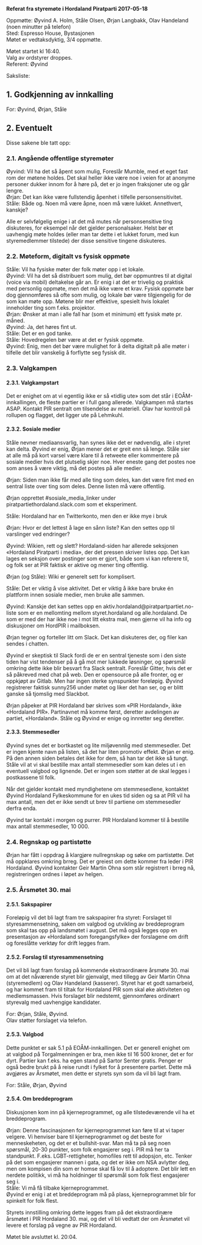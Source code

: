 '''Referat fra styremøte i Hordaland Piratparti 2017-05-18'''

Oppmøtte: Øyvind A. Holm, Ståle Olsen,  Ørjan Langbakk, Olav Handeland (noen minutter på telefon)<br />
Sted: Espresso House, Bystasjonen<br />
Møtet er vedtaksdyktig, 3/4 oppmøtte.

Møtet startet kl 16:40.<br />
Valg av ordstyrer droppes.<br />
Referent: Øyvind

Saksliste:

== 1. Godkjenning av innkalling ==

For: Øyvind, Ørjan, Ståle

== 2. Eventuelt ==

Disse sakene ble tatt opp:

=== 2.1. Angående offentlige styremøter ===

Øyvind: Vil ha det så åpent som mulig, Foreslår Mumble, med et eget fast rom der møtene holdes. Det skal heller ikke være noe i veien for at anonyme personer dukker innom for å høre på, det er jo ingen fraksjoner ute og går lengre.<br />
Ørjan: Det kan ikke være fullstendig åpenhet i tilfelle personsensitivitet.<br />
Ståle: Både og. Noen må være åpne, noen må være lukket. Annethvert, kanskje?

Alle er selvfølgelig enige i at det må mutes når personsensitive ting diskuteres, for eksempel når det gjelder personalsaker. Helst bør et uavhengig møte holdes (eller man tar dette i et lukket forum, med kun styremedlemmer tilstede) der disse sensitive tingene diskuteres.

=== 2.2. Møteform, digitalt vs fysisk oppmøte ===

Ståle: Vil ha fysiske møter der folk møter opp i et lokale.<br />
Øyvind: Vil ha det så distribuert som mulig, det bør oppmuntres til at digital (voice via mobil) deltakelse går an. Er enig i at det er trivelig og praktisk med personlig oppmøte, men det må ikke være et krav. Fysisk oppmøte bør dog gjennomføres så ofte som mulig, og lokale bør være tilgjengelig for de som kan møte opp. Møtene blir mer effektive, spesielt hvis lokalet inneholder ting som f.eks. projektor.<br />
Ørjan: Ønsker at man i alle fall har (som et minimum) ett fysisk møte pr. måned.<br />
Øyvind: Ja, det høres fint ut.<br />
Ståle: Det er en god tanke.<br />
Ståle: Hovedregelen bør være at det er fysisk oppmøte.<br />
Øyvind: Enig, men det bør være mulighet for å delta digitalt på alle møter i tilfelle det blir vanskelig å forflytte seg fysisk dit.

=== 2.3. Valgkampen ===

==== 2.3.1. Valgkampstart ====

Det er enighet om at vi egentlig ikke er så «tidlig ute» som det står i EOÅM-innkallingen, de fleste partier er i full gang allerede. Valgkampen må startes ASAP. Kontakt PIR sentralt om tilsendelse av materiell. Olav har kontroll på rollupen og flagget, det ligger ute på Lehmkuhl.

==== 2.3.2. Sosiale medier ====

Ståle nevner mediaansvarlig, han synes ikke det er nødvendig, alle i styret kan delta. Øyvind er enig, Ørjan mener det er greit enn så lenge. Ståle sier at alle må på kort varsel være klare til å retweete eller kommentere på sosiale medier hvis det plutselig skjer noe. Hver eneste gang det postes noe som anses å være viktig, må det postes på alle medier.

Ørjan: Siden man ikke får med alle ting som deles, kan det være fint med en sentral liste over ting som deles. Denne listen må være offentlig.

Ørjan opprettet #sosiale_media_linker under piratpartiethordaland.slack.com som et eksperiment.

Ståle: Hordaland har en Twitterkonto, men den er ikke mye i bruk

Ørjan: Hvor er det lettest å lage en sånn liste? Kan den settes opp til varslinger ved endringer?

Øyvind: Wikien, rett og slett? Hordaland-siden har allerede seksjonen «Hordaland Piratparti i media», der det pressen skriver listes opp. Det kan lages en seksjon over postinger som er gjort, både som vi kan referere til, og folk ser at PIR faktisk er aktive og mener ting offentlig.

Ørjan (og Ståle): Wiki er generelt sett for komplisert.

Ståle: Det er viktig å vise aktivitet. Det er viktig å ikke bare bruke én plattform innen sosiale medier, men bruke alle sammen.

Øyvind: Kanskje det kan settes opp en aktiv.hordaland@piratpartpartiet.no-liste som er en mellomting mellom styret.hordaland og alle.hordaland. De som er med der har ikke noe i mot litt ekstra mail, men gjerne vil ha info og diskusjoner om HordPIR i mailboksen.

Ørjan tegner og forteller litt om Slack. Det kan diskuteres der, og filer kan sendes i chatten.

Øyvind er skeptisk til Slack fordi de er en sentral tjeneste som i den siste tiden har vist tendenser på å gå mot mer lukkede løsninger, og spørsmål omkring dette ikke blir besvart fra Slack sentralt. Foreslår Gitter, hvis det er så påkreved med chat på web. Den er opensource på alle fronter, og er oppkjøpt av Gitlab. Men har ingen sterke synspunkter foreløpig. Øyvind registrerer faktisk sunny256 under møtet og liker det han ser, og er blitt ganske så tjomslig med Slackbot.

Ørjan påpeker at PIR Hordaland bør skrives som «PIR Hordaland», ikke «Hordaland PIR». Partinavnet må komme først, deretter avdelingen av partiet, «Hordaland». Ståle og Øyvind er enige og innretter seg deretter.

==== 2.3.3. Stemmesedler ====

Øyvind synes det er bortkastet og lite miljøvennlig med stemmesedler. Det er ingen kjente navn på listen, så det har liten promotiv effekt. Ørjan er enig. På den annen siden betales det ikke for dem, så han tar det ikke så tungt. Ståle vil at vi skal bestille max antall stemmesedler som kan deles ut i en eventuell valgbod og lignende. Det er ingen som støtter at de skal legges i postkassene til folk.

Når det gjelder kontakt med myndighetene om stemmesedlene, kontaktet Øyvind Hordaland Fylkeskommune for en ukes tid siden og sa at PIR vil ha max antall, men det er ikke sendt ut brev til partiene om stemmesedler derfra enda.

Øyvind tar kontakt i morgen og purrer. PIR Hordaland kommer til å bestille max antall stemmesedler, 10 000.

=== 2.4. Regnskap og partistøtte ===

Ørjan har fått i oppdrag å klargjøre nullregnskap og søke om partistøtte. Det må oppklares omkring brreg. Det er greiest om dette kommer fra leder i PIR Hordaland. Øyvind kontakter Geir Martin Ohna som står registrert i brreg nå, registreringen ordnes i løpet av helgen.

=== 2.5. Årsmøtet 30. mai ===

==== 2.5.1. Sakspapirer ====

Foreløpig vil det bli lagt fram tre sakspapirer fra styret: Forslaget til styresammensetning, saken om valgbod og utvikling av breddeprogram som skal tas opp på landsmøtet i august. Det må også legges opp en presentasjon av «Hordaland som foregangsfylke» der forslagene om drift og foreslåtte verktøy for drift legges fram.

==== 2.5.2. Forslag til styresammensetning ====

Det vil bli lagt fram forslag på kommende ekstraordinære årsmøte  30. mai om at det nåværende styret blir gjenvalgt, med tillegg av Geir Martin Ohna (styremedlem) og Olav Handeland (kasserer). Styret har et godt samarbeid, og har kommet fram til tiltak for Hordaland PIR som skal  øke aktiviteten og medlemsmassen. Hvis forslaget blir nedstemt,  gjennomføres ordinært styrevalg med uavhengige kandidater.

For: Ørjan, Ståle, Øyvind.<br />
Olav støtter forslaget via telefon.

==== 2.5.3. Valgbod ====

Dette punktet er sak 5.1 på EOÅM-innkallingen. Det er generell enighet om at valgbod på Torgalmenningen er bra, men ikke til 16 500 kroner, det er for dyrt. Partier kan f.eks. ha egen stand på Sartor Senter gratis. Penger er også bedre brukt på å reise rundt i fylket for å presentere partiet. Dette må avgjøres av Årsmøtet, men dette er styrets syn som da vil bli lagt fram.

For: Ståle, Ørjan, Øyvind

==== 2.5.4. Om breddeprogram ====

Diskusjonen kom inn på kjerneprogrammet, og alle tilstedeværende vil ha et breddeprogram.

Ørjan: Denne fascinasjonen for kjerneprogrammet kan føre til at vi taper velgere. Vi henviser bare til kjerneprogrammet og det beste for menneskeheten, og det er et bullshit-svar. Man må ta på seg noen spørsmål, 20-30 punkter, som folk engasjerer seg i. PIR må her ta standpunkt. F.eks. LGBT-rettigheter, homofiles rett til adopsjon, etc. Tenker på det som engasjerer mannen i gata, og det er ikke om NSA avlytter deg, men om kompisen din som er homse skal få lov til å adoptere. Det blir lett en nerdete politikk, vi må ha holdninger til spørsmål som folk flest engasjerer seg i.<br />
Ståle: Vi må få tilbake kjerneprogrammet.<br />
Øyvind er enig i at et breddeprogram må på plass, kjerneprogrammet blir for spinkelt for folk flest.

Styrets innstilling omkring dette legges fram på det ekstraordinære årsmøtet i PIR Hordaland 30. mai, og det vil bli vedtatt der om Årsmøtet vil levere et forslag på vegne av PIR Hordaland.

Møtet ble avsluttet kl. 20:04.
